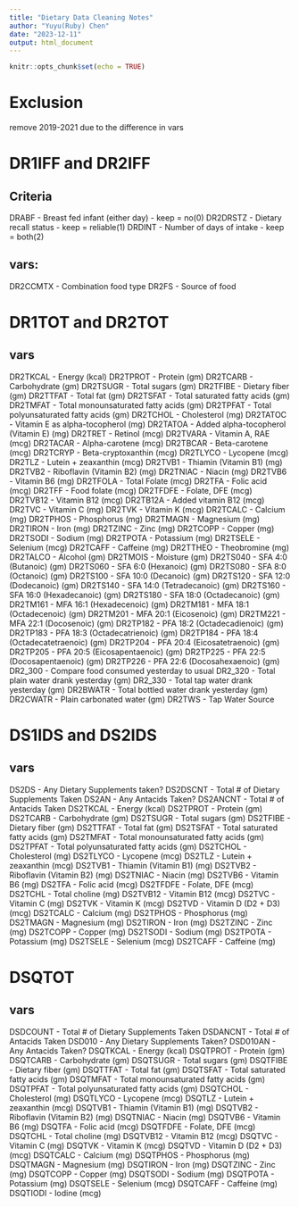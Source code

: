 ```yaml
---
title: "Dietary Data Cleaning Notes"
author: "Yuyu(Ruby) Chen"
date: "2023-12-11"
output: html_document
---
```


```r
knitr::opts_chunk$set(echo = TRUE)
```

# Exclusion

remove 2019-2021 due to the difference in vars

# DR1IFF and DR2IFF

## Criteria
DRABF - Breast fed infant (either day) - keep = no(0)
DR2DRSTZ - Dietary recall status - keep = reliable(1)
DRDINT - Number of days of intake - keep = both(2)

## vars:
DR2CCMTX - Combination food type
DR2FS - Source of food

# DR1TOT and DR2TOT

## vars 
DR2TKCAL - Energy (kcal)
DR2TPROT - Protein (gm)
DR2TCARB - Carbohydrate (gm)
DR2TSUGR - Total sugars (gm)
DR2TFIBE - Dietary fiber (gm)
DR2TTFAT - Total fat (gm)
DR2TSFAT - Total saturated fatty acids (gm)
DR2TMFAT - Total monounsaturated fatty acids (gm)
DR2TPFAT - Total polyunsaturated fatty acids (gm)
DR2TCHOL - Cholesterol (mg)
DR2TATOC - Vitamin E as alpha-tocopherol (mg)
DR2TATOA - Added alpha-tocopherol (Vitamin E) (mg)
DR2TRET - Retinol (mcg)
DR2TVARA - Vitamin A, RAE (mcg)
DR2TACAR - Alpha-carotene (mcg)
DR2TBCAR - Beta-carotene (mcg)
DR2TCRYP - Beta-cryptoxanthin (mcg)
DR2TLYCO - Lycopene (mcg)
DR2TLZ - Lutein + zeaxanthin (mcg)
DR2TVB1 - Thiamin (Vitamin B1) (mg)
DR2TVB2 - Riboflavin (Vitamin B2) (mg)
DR2TNIAC - Niacin (mg)
DR2TVB6 - Vitamin B6 (mg)
DR2TFOLA - Total Folate (mcg)
DR2TFA - Folic acid (mcg)
DR2TFF - Food folate (mcg)
DR2TFDFE - Folate, DFE (mcg)
DR2TVB12 - Vitamin B12 (mcg)
DR2TB12A - Added vitamin B12 (mcg)
DR2TVC - Vitamin C (mg)
DR2TVK - Vitamin K (mcg)
DR2TCALC - Calcium (mg)
DR2TPHOS - Phosphorus (mg)
DR2TMAGN - Magnesium (mg)
DR2TIRON - Iron (mg)
DR2TZINC - Zinc (mg)
DR2TCOPP - Copper (mg)
DR2TSODI - Sodium (mg)
DR2TPOTA - Potassium (mg)
DR2TSELE - Selenium (mcg)
DR2TCAFF - Caffeine (mg)
DR2TTHEO - Theobromine (mg)
DR2TALCO - Alcohol (gm)
DR2TMOIS - Moisture (gm)
DR2TS040 - SFA 4:0 (Butanoic) (gm)
DR2TS060 - SFA 6:0 (Hexanoic) (gm)
DR2TS080 - SFA 8:0 (Octanoic) (gm)
DR2TS100 - SFA 10:0 (Decanoic) (gm)
DR2TS120 - SFA 12:0 (Dodecanoic) (gm)
DR2TS140 - SFA 14:0 (Tetradecanoic) (gm)
DR2TS160 - SFA 16:0 (Hexadecanoic) (gm)
DR2TS180 - SFA 18:0 (Octadecanoic) (gm)
DR2TM161 - MFA 16:1 (Hexadecenoic) (gm)
DR2TM181 - MFA 18:1 (Octadecenoic) (gm)
DR2TM201 - MFA 20:1 (Eicosenoic) (gm)
DR2TM221 - MFA 22:1 (Docosenoic) (gm)
DR2TP182 - PFA 18:2 (Octadecadienoic) (gm)
DR2TP183 - PFA 18:3 (Octadecatrienoic) (gm)
DR2TP184 - PFA 18:4 (Octadecatetraenoic) (gm)
DR2TP204 - PFA 20:4 (Eicosatetraenoic) (gm)
DR2TP205 - PFA 20:5 (Eicosapentaenoic) (gm)
DR2TP225 - PFA 22:5 (Docosapentaenoic) (gm)
DR2TP226 - PFA 22:6 (Docosahexaenoic) (gm)
DR2_300 - Compare food consumed yesterday to usual
DR2_320 - Total plain water drank yesterday (gm)
DR2_330 - Total tap water drank yesterday (gm)
DR2BWATR - Total bottled water drank yesterday (gm)
DR2CWATR - Plain carbonated water (gm)
DR2TWS - Tap Water Source


# DS1IDS and DS2IDS

## vars
DS2DS - Any Dietary Supplements taken?
DS2DSCNT - Total # of Dietary Supplements Taken
DS2AN - Any Antacids Taken?
DS2ANCNT - Total # of Antacids Taken
DS2TKCAL - Energy (kcal)
DS2TPROT - Protein (gm)
DS2TCARB - Carbohydrate (gm)
DS2TSUGR - Total sugars (gm)
DS2TFIBE - Dietary fiber (gm)
DS2TTFAT - Total fat (gm)
DS2TSFAT - Total saturated fatty acids (gm)
DS2TMFAT - Total monounsaturated fatty acids (gm)
DS2TPFAT - Total polyunsaturated fatty acids (gm)
DS2TCHOL - Cholesterol (mg)
DS2TLYCO - Lycopene (mcg)
DS2TLZ - Lutein + zeaxanthin (mcg)
DS2TVB1 - Thiamin (Vitamin B1) (mg)
DS2TVB2 - Riboflavin (Vitamin B2) (mg)
DS2TNIAC - Niacin (mg)
DS2TVB6 - Vitamin B6 (mg)
DS2TFA - Folic acid (mcg)
DS2TFDFE - Folate, DFE (mcg)
DS2TCHL - Total choline (mg)
DS2TVB12 - Vitamin B12 (mcg)
DS2TVC - Vitamin C (mg)
DS2TVK - Vitamin K (mcg)
DS2TVD - Vitamin D (D2 + D3) (mcg)
DS2TCALC - Calcium (mg)
DS2TPHOS - Phosphorus (mg)
DS2TMAGN - Magnesium (mg)
DS2TIRON - Iron (mg)
DS2TZINC - Zinc (mg)
DS2TCOPP - Copper (mg)
DS2TSODI - Sodium (mg)
DS2TPOTA - Potassium (mg)
DS2TSELE - Selenium (mcg)
DS2TCAFF - Caffeine (mg)

# DSQTOT

## vars

DSDCOUNT - Total # of Dietary Supplements Taken
DSDANCNT - Total # of Antacids Taken
DSD010 - Any Dietary Supplements Taken?
DSD010AN - Any Antacids Taken?
DSQTKCAL - Energy (kcal)
DSQTPROT - Protein (gm)
DSQTCARB - Carbohydrate (gm)
DSQTSUGR - Total sugars (gm)
DSQTFIBE - Dietary fiber (gm)
DSQTTFAT - Total fat (gm)
DSQTSFAT - Total saturated fatty acids (gm)
DSQTMFAT - Total monounsaturated fatty acids (gm)
DSQTPFAT - Total polyunsaturated fatty acids (gm)
DSQTCHOL - Cholesterol (mg)
DSQTLYCO - Lycopene (mcg)
DSQTLZ - Lutein + zeaxanthin (mcg)
DSQTVB1 - Thiamin (Vitamin B1) (mg)
DSQTVB2 - Riboflavin (Vitamin B2) (mg)
DSQTNIAC - Niacin (mg)
DSQTVB6 - Vitamin B6 (mg)
DSQTFA - Folic acid (mcg)
DSQTFDFE - Folate, DFE (mcg)
DSQTCHL - Total choline (mg)
DSQTVB12 - Vitamin B12 (mcg)
DSQTVC - Vitamin C (mg)
DSQTVK - Vitamin K (mcg)
DSQTVD - Vitamin D (D2 + D3) (mcg)
DSQTCALC - Calcium (mg)
DSQTPHOS - Phosphorus (mg)
DSQTMAGN - Magnesium (mg)
DSQTIRON - Iron (mg)
DSQTZINC - Zinc (mg)
DSQTCOPP - Copper (mg)
DSQTSODI - Sodium (mg)
DSQTPOTA - Potassium (mg)
DSQTSELE - Selenium (mcg)
DSQTCAFF - Caffeine (mg)
DSQTIODI - Iodine (mcg)


